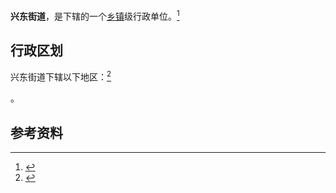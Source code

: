 {{中国乡级行政区|21/06/02/006/000}}

'''兴东街道'''，是{{PRC admin/fullname|21/06/02/006/000|3}}下辖的一个[[乡镇|乡镇]]级行政单位。<ref>{{PRC admin/ref sgc|{{PRC admin/parent|21/06/02/006/000}}}}</ref>

== 行政区划 ==

兴东街道下辖以下地区：<ref>{{PRC admin/ref sgc|21/06/02/006/000}}</ref>

{{PRC admin/children|21/06/02/006/000}}。

== 参考资料 ==

{{reflist}}

{{行政区划小作品}}
{{PRC admin/navcat|21/06/02/006/000}}